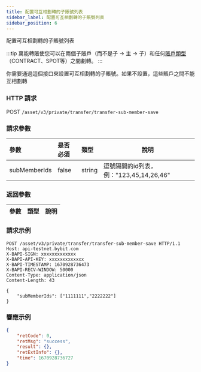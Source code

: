 ```yaml
---
title: 配置可互相劃轉的子賬號列表
sidebar_label: 配置可互相劃轉的子賬號列表
sidebar_position: 6
---
```

配置可互相劃轉的子賬號列表

:::tip
萬能轉賬使您可以在兩個子賬戶（而不是子 -> 主 -> 子）和任何[賬戶類型](../enum#accounttype) （CONTRACT、SPOT等）之間劃轉。
:::

你需要通過這個接口來設置可互相劃轉的子賬號。如果不設置，這些賬戶之間不能互相劃轉

### HTTP 請求
POST `/asset/v3/private/transfer/transfer-sub-member-save`

### 請求參數
| 參數 | 是否必須 | 類型 | 說明|
|:----- |:-------|:-----|------ |
|subMemberIds |false|string |逗號隔開的id列表，例："123,45,14,26,46" |

### 返回參數
| 參數 | 類型 | 說明|
|:----- |:-----|----- |

### 請求示例

<Tabs>
<TabItem value="console" label="Console">

```http
POST /asset/v3/private/transfer/transfer-sub-member-save HTTP/1.1
Host: api-testnet.bybit.com
X-BAPI-SIGN: xxxxxxxxxxxxx
X-BAPI-API-KEY: xxxxxxxxxxxxx
X-BAPI-TIMESTAMP: 1670928736473
X-BAPI-RECV-WINDOW: 50000
Content-Type: application/json
Content-Length: 43

{
    "subMemberIds": ["1111111","2222222"]
}
```

</TabItem>
</Tabs>

### 響應示例

<Tabs>
<TabItem value="js linear" label="assets">

```json
{
    "retCode": 0,
    "retMsg": "success",
    "result": {},
    "retExtInfo": {},
    "time": 1670928736727
}
```
</TabItem>
</Tabs>
